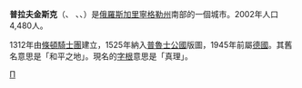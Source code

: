 {{coord|54|27|N|21|01|E|display=title}}
'''普拉夫金斯克'''（{{lang-ru|Пра́вдинск}}、{{lang-de|Friedland in Ostpreußen}} 、{{lang-lt|Romuva}}、{{lang-pl|Frydląd}}）是[[俄羅斯|俄羅斯]][[加里寧格勒州|加里寧格勒州]]南部的一個城市。2002年人口4,480人。

1312年由[[條頓騎士團|條頓騎士團]]建立，1525年納入[[普魯士公國|普魯士公國]]版圖，1945年前屬[[德國|德國]]。其舊名意思是「和平之地」。現名的[[字根|字根]]意思是「真理」。

{{加里寧格勒州行政區劃}}
{{normdaten}}
{{russia-geo-stub}}
[[Category:加里寧格勒州城市|П]]